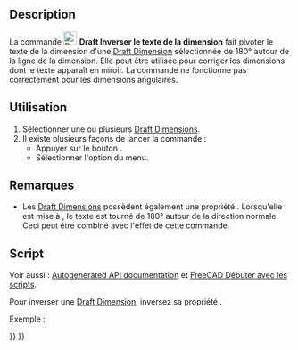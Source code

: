 <languages/>

{{Docnav/fr
|[[Draft_Slope/fr|Pente]]
|[[Draft_Shape2DView/fr|Vue 2D d'une forme]]
|[[Draft_Workbench/fr|Atelier Draft]]
|IconL=Draft_Slope.svg
|IconR=Draft_Shape2DView.svg
|IconC=Workbench_Draft.svg
}}

{{GuiCommand/fr
|Name=Draft FlipDimension
|Name/fr=Draft Inverser le texte de la dimension
|MenuLocation=Modification → Inverser le texte de la dimension
|Workbenches=[[Draft_Workbench/fr|Draft]]
}}

==Description== 

La commande [[Image:Draft_FlipDimension.svg|24px]] '''Draft Inverser le texte de la dimension''' fait pivoter le texte de la dimension d'une [[Draft_Dimension/fr|Draft Dimension]] sélectionnée de 180° autour de la ligne de la dimension. Elle peut être utilisée pour corriger les dimensions dont le texte apparaît en miroir. La commande ne fonctionne pas correctement pour les dimensions angulaires.

<span id="Usage"></span>
==Utilisation== 

# Sélectionner une ou plusieurs [[Draft_Dimension/fr|Draft Dimensions]].
# Il existe plusieurs façons de lancer la commande :
#* Appuyer sur le bouton {{Button|[[Image:Draft_FlipDimension.svg|16px]] [[Draft_FlipDimension/fr|Inverser le texte de la dimension]]}}.
#* Sélectionner l'option {{MenuCommand|Modification → [[Image:Draft_FlipDimension.svg|16px]] Inverser le texte de la dimension}} du menu.

<span id="Notes"></span>
==Remarques==

* Les [[Draft_Dimension/fr|Draft Dimensions]] possèdent également une propriété {{PropertyData|Flip Text}}. Lorsqu'elle est mise à {{TRUE}}, le texte est tourné de 180° autour de la direction normale. Ceci peut être combiné avec l'effet de cette commande.

<span id="Scripting"></span>
==Script==

Voir aussi : [https://freecad.github.io/SourceDoc/ Autogenerated API documentation] et [[FreeCAD_Scripting_Basics/fr|FreeCAD Débuter avec les scripts]].

Pour inverser une [[Draft_Dimension/fr|Draft Dimension]], inversez sa propriété {{incode|Normal}}.

Exemple :

{{Code|code=
import FreeCAD as App
import Draft

doc = App.newDocument()

p1 = App.Vector(0, 0, 0)
p2 = App.Vector(1000, 0, 0)
p3 = App.Vector(500, 300, 0)
dimension = Draft.make_dimension(p1, p2, p3)
dimension.ViewObject.FontSize = 200

dimension.Normal = dimension.Normal.negative()
doc.recompute()
}}


{{Docnav/fr
|[[Draft_Slope/fr|Pente]]
|[[Draft_Shape2DView/fr|Vue 2D d'une forme]]
|[[Draft_Workbench/fr|Atelier Draft]]
|IconL=Draft_Slope.svg
|IconR=Draft_Shape2DView.svg
|IconC=Workbench_Draft.svg
}}

{{Draft Tools navi{{#translation:}}}}
{{Userdocnavi{{#translation:}}}}
